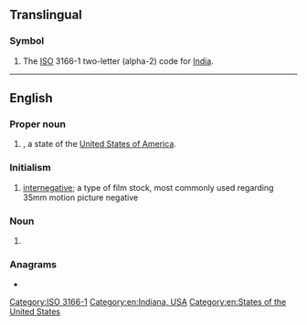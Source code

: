 {{also|Appendix:Variations of "in"}}
==Translingual==

===Symbol===
{{head|mul|symbol}}

# The [[ISO]] 3166-1 two-letter (alpha-2) code for [[India]].

[[Category:ISO 3166-1]]

----

==English==

===Proper noun===
{{head|en|proper noun}}

# {{abbreviation of|[[Indiana]]|nodot=1}}, a state of the [[United States of America]].

===Initialism===
{{rfc-header|Initialism}}
{{head|en|initialism}}

# [[internegative]]; a type of film stock, most commonly used regarding 35mm motion picture negative

===Noun===
{{en-noun|-}}

# {{lb|en|biochemistry}} {{abbreviation of|integrase|lang=en}}

===Anagrams===
* {{anagrams|en|a=in|NI|ni}}

[[Category:en:Indiana, USA]]
[[Category:en:States of the United States]]